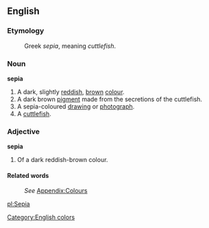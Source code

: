 ==English==

===Etymology===
:Greek ''sepia'', meaning ''cuttlefish''.

===Noun===
'''sepia'''
# A dark, slightly [[red]]dish, [[brown]] [[color|colour]].
# A dark brown [[pigment]] made from the secretions of the cuttlefish.
# A sepia-coloured [[drawing]] or [[photograph]].
# A [[cuttlefish]].

===Adjective===
'''sepia'''
# Of a dark reddish-brown colour.

====Related words====
:''See'' [[Wiktionary_Appendix:Colours|Appendix:Colours]]

[[Category:English colors]]

[[pl:Sepia]]